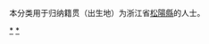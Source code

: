 {{Catnav|頁面分類|各種主題的頁面分類|依中国各省来作的分类|各地中国人|浙江人|丽水人}}
{{Catnav|頁面分類|人物|各國人物|中国人|各地中国人|浙江人|丽水人}}

本分类用于归纳籍贯（出生地）为浙江省[[松陽縣|松陽縣]]的人士。

[[Category:松陽縣|*]]
[[Category:丽水人|*]]